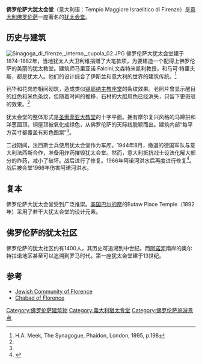 {{Infobox religious building
| building_name=佛罗伦萨大犹太会堂 
| image=Synagogue Florence Italy.JPG
| location= {{flagicon|Italy}} [[意大利|意大利]][[佛罗伦萨|佛罗伦萨]]
| geo = {{coord|43|46|22|N|11|15|59|E|region:IT_type:landmark|display=inline,title}}
| religious_affiliation=[[犹太教|犹太教]]
| architecture_type= [[犹太会堂|犹太会堂]]
| groundbreaking= 1874
| year_completed= 1882
}}
'''佛罗伦萨大犹太会堂'''（意大利语：Tempio Maggiore Israelitico di Firenze）是[[意大利|意大利]][[佛罗伦萨|佛罗伦萨]]一座著名的[[犹太会堂|犹太会堂]]。

==历史与建筑==
[[Image:Sinagoga_di_firenze,_interno,_cupola_02.JPG|thumb]]
佛罗伦萨大犹太会堂建于1874-1882年，当地犹太人大卫利维捐赠了大笔款项，为要建造一个配得上佛罗伦萨的美丽的犹太教堂。建筑师马里亚诺 Falcini,文森特米凯利教授，和马可·特里夫斯，都是犹太人。他们的设计综合了伊斯兰和意大利的世界的建筑传统。<ref name=autogenerated1>H.A. Meek, The Synagogue, Phaidon, London, 1995, p.198</ref>

钙华和花岗岩相间砌筑，造成类似[[锡耶纳主教座堂|锡耶纳主教座堂]]的条纹效果。老照片曾显示醒目的红色和米色条纹，但随着时间的推移，石材的大胆用色已经消失，只留下更斑驳的效果。<ref name=autogenerated1 />

犹太会堂的整体形式是[[圣索菲亚大教堂|圣索菲亚大教堂]]的十字平面。拥有摩尔复兴风格的马蹄拱和洋葱圆顶。铜屋顶被氧化成绿色，从佛罗伦萨的天际线脱颖而出。建筑内部“每平方英寸都覆盖有彩色图案”<ref name=autogenerated1 />。  

二战期间，法西斯士兵使用犹太会堂作为车库。1944年8月，撤退的德国军队与意大利法西斯合作，准备用炸药摧毁犹太会堂。然而，意大利抵抗战士设法化解大部分的炸药，减小了破坏。战后进行了修复。1966年阿诺河洪水后再度进行修复<ref>{{Cite web |url=http://www.bh.org.il/Communities/Synagogue/florence.asp |title=Tempio Maggiore, The Great Synagogue of Florence, Italy |accessdate=2015-05-09 |archive-date=2008-06-23 |archive-url=https://web.archive.org/web/20080623041000/http://www.bh.org.il/Communities/Synagogue/florence.asp |dead-url=no }}</ref>。战后被会堂1966年伤害阿诺河洪水。

==复本==
佛罗伦萨大犹太会堂受到广泛推崇。[[美国|美国]][[巴尔的摩|巴尔的摩]]的Eutaw Place Temple（1892年）采用了若干大犹太会堂的设计元素。

==佛罗伦萨的犹太社区==
佛罗伦萨的犹太社区约有1400人，其历史可追溯到中世纪。而[[阿诺河|阿诺河]]南岸的奥尔特拉诺地区甚至可以追溯到罗马时代。第一座犹太会堂建于13世纪。

==参考==
{{reflist}}
*[http://moked.it/jewishflorence/ Jewish Community of Florence] {{Wayback|url=http://moked.it/jewishflorence/ |date=20170806113345 }}
*[http://www.jewishitaly.org/city.asp?City=Florence Chabad of Florence] {{Wayback|url=http://www.jewishitaly.org/city.asp?City=Florence |date=20160113150753 }}
{{佛罗伦萨地标}}

[[Category:佛罗伦萨建筑物|Category:佛罗伦萨建筑物]]
[[Category:義大利猶太會堂|Category:義大利猶太會堂]]
[[Category:佛罗伦萨旅游景点|Category:佛罗伦萨旅游景点]]